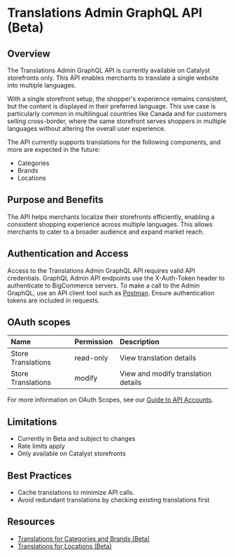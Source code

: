 # Translations Admin GraphQL API (Beta)

## Overview
The Translations Admin GraphQL API is currently available on Catalyst storefronts only. This API enables merchants to translate a single website into multiple languages. 

With a single storefront setup, the shopper's experience remains consistent, but the content is displayed in their preferred language. This use case is particularly common in multilingual countries like Canada and for customers selling cross-border, where the same storefront serves shoppers in multiple languages without altering the overall user experience.

The API currently supports translations for the following components, and more are expected in the future:

* Categories
* Brands
* Locations

## Purpose and Benefits
The API helps merchants localize their storefronts efficiently, enabling a consistent shopping experience across multiple languages. This allows merchants to cater to a broader audience and expand market reach.

## Authentication and Access
Access to the Translations Admin GraphQL API requires valid API credentials. GraphQL Admin API endpoints use the X-Auth-Token header to authenticate to BigCommerce servers. To make a call to the Admin GraphQL, use an API client tool such as [Postman](https://www.postman.com/). Ensure authentication tokens are included in requests.

## OAuth scopes

| Name | Permission | Description |
|:-----|:-----------|:------------|
| Store Translations | read-only | View translation details |
| Store Translations | modify | View and modify translation details |

For more information on OAuth Scopes, see our [Guide to API Accounts](/docs/start/authentication/api-accounts#oauth-scopes).


## Limitations

* Currently in Beta and subject to changes
* Rate limits apply
* Only available on Catalyst storefronts

## Best Practices
* Cache translations to minimize API calls.
* Avoid redundant translations by checking existing translations first

## Resources
* [Translations for Categories and Brands (Beta)](/docs/store-operations/translations/categories)
* [Translations for Locations (Beta)](/docs/store-operations/translations/locations)
